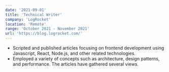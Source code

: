 ```yaml
---
date: '2021-09-01'
title: 'Technical Writer'
company: 'LogRocket'
location: 'Remote'
range: 'October 2021 - November 2021'
url: 'https://blog.logrocket.com/'
---
```


- Scripted and published articles focusing on frontend development using
  Javascript, React, Node.js, and other related technologies.
- Employed a variety of concepts such as architecture, design patterns,
  and performance. The articles have gathered several views.
